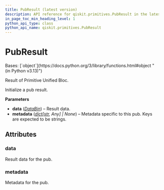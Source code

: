 ```yaml
---
title: PubResult (latest version)
description: API reference for qiskit.primitives.PubResult in the latest version of qiskit
in_page_toc_min_heading_level: 1
python_api_type: class
python_api_name: qiskit.primitives.PubResult
---
```


# PubResult

<Class id="qiskit.primitives.PubResult" isDedicatedPage={true} github="https://github.com/Qiskit/qiskit/tree/stable/1.3/qiskit/primitives/containers/pub_result.py#L24-L51" signature="qiskit.primitives.PubResult(data, metadata=None)" modifiers="class">
  Bases: [`object`](https://docs.python.org/3/library/functions.html#object "(in Python v3.13)")

  Result of Primitive Unified Bloc.

  Initialize a pub result.

  **Parameters**

  *   **data** ([*DataBin*](primitives-data-bin "qiskit.primitives.DataBin")) – Result data.
  *   **metadata** ([*dict*](https://docs.python.org/3/library/stdtypes.html#dict "(in Python v3.13)")*\[*[*str*](https://docs.python.org/3/library/stdtypes.html#str "(in Python v3.13)")*, Any] | None*) – Metadata specific to this pub. Keys are expected to be strings.

  ## Attributes

  ### data

  <Attribute id="qiskit.primitives.PubResult.data">
    Result data for the pub.
  </Attribute>

  ### metadata

  <Attribute id="qiskit.primitives.PubResult.metadata">
    Metadata for the pub.
  </Attribute>
</Class>

